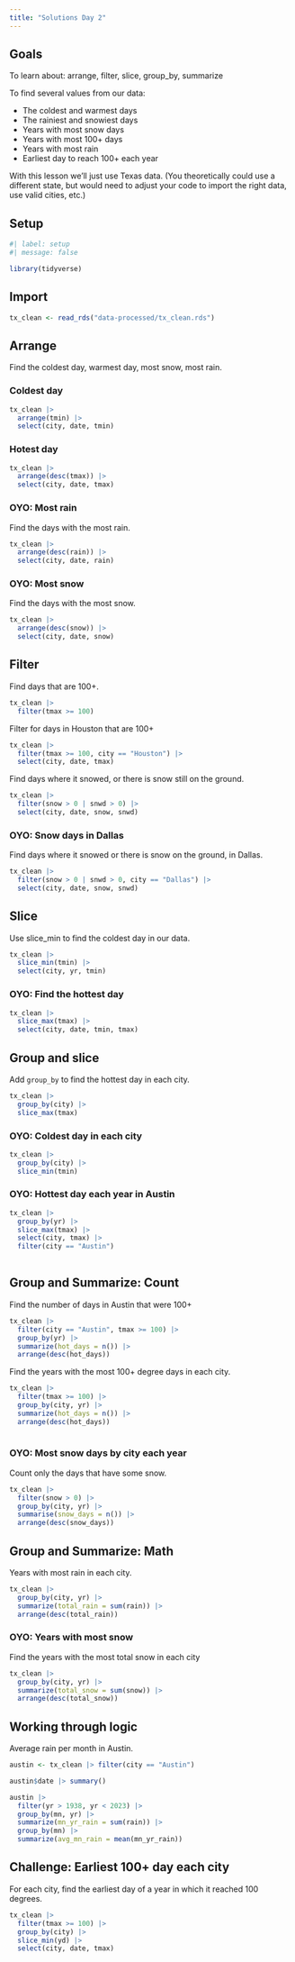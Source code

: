 ```yaml
---
title: "Solutions Day 2"
---
```


## Goals

To learn about: arrange, filter, slice, group_by, summarize

To find several values from our data:

- The coldest and warmest days
- The rainiest and snowiest days
- Years with most snow days
- Years with most 100+ days
- Years with most rain
- Earliest day to reach 100+ each year

With this lesson we'll just use Texas data. (You theoretically could use a different state, but would need to adjust your code to import the right data, use valid cities, etc.)

## Setup

```r
#| label: setup
#| message: false

library(tidyverse)
```

## Import

```r
tx_clean <- read_rds("data-processed/tx_clean.rds")
```

## Arrange

Find the coldest day, warmest day, most snow, most rain.

### Coldest day

```r
tx_clean |> 
  arrange(tmin) |> 
  select(city, date, tmin)
```

### Hotest day

```r
tx_clean |> 
  arrange(desc(tmax)) |> 
  select(city, date, tmax)
```

### OYO: Most rain

Find the days with the most rain.

```r
tx_clean |> 
  arrange(desc(rain)) |> 
  select(city, date, rain)
```

### OYO: Most snow

Find the days with the most snow.

```r
tx_clean |> 
  arrange(desc(snow)) |> 
  select(city, date, snow)
```

## Filter

Find days that are 100+.

```r
tx_clean |> 
  filter(tmax >= 100)
```

Filter for days in Houston that are 100+

```r
tx_clean |> 
  filter(tmax >= 100, city == "Houston") |> 
  select(city, date, tmax)
```

Find days where it snowed, or there is snow still on the ground.

```r
tx_clean |> 
  filter(snow > 0 | snwd > 0) |> 
  select(city, date, snow, snwd)
```

### OYO: Snow days in Dallas

Find days where it snowed or there is snow on the ground, in Dallas.

```r
tx_clean |> 
  filter(snow > 0 | snwd > 0, city == "Dallas") |> 
  select(city, date, snow, snwd)
```

## Slice

Use slice_min to find the coldest day in our data.

```r
tx_clean |> 
  slice_min(tmin) |> 
  select(city, yr, tmin)
```

### OYO: Find the hottest day

```r
tx_clean |> 
  slice_max(tmax) |> 
  select(city, date, tmin, tmax)
```

## Group and slice

Add `group_by` to find the hottest day in each city.

```r
tx_clean |> 
  group_by(city) |> 
  slice_max(tmax)
```

### OYO: Coldest day in each city

```r
tx_clean |> 
  group_by(city) |> 
  slice_min(tmin)
```

### OYO: Hottest day each year in Austin

```r
tx_clean |> 
  group_by(yr) |> 
  slice_max(tmax) |> 
  select(city, tmax) |> 
  filter(city == "Austin")
  
```

## Group and Summarize: Count

Find the number of days in Austin that were 100+

```r
tx_clean |> 
  filter(city == "Austin", tmax >= 100) |> 
  group_by(yr) |> 
  summarize(hot_days = n()) |> 
  arrange(desc(hot_days))
```




Find the years with the most 100+ degree days in each city.

```r
tx_clean |> 
  filter(tmax >= 100) |> 
  group_by(city, yr) |> 
  summarize(hot_days = n()) |> 
  arrange(desc(hot_days))
  
```

### OYO: Most snow days by city each year

Count only the days that have some snow.

```r
tx_clean |> 
  filter(snow > 0) |> 
  group_by(city, yr) |> 
  summarise(snow_days = n()) |> 
  arrange(desc(snow_days))
```

## Group and Summarize: Math

Years with most rain in each city.

```r
tx_clean |> 
  group_by(city, yr) |> 
  summarize(total_rain = sum(rain)) |> 
  arrange(desc(total_rain))
```

### OYO: Years with most snow

Find the years with the most total snow in each city

```r
tx_clean |> 
  group_by(city, yr) |> 
  summarize(total_snow = sum(snow)) |> 
  arrange(desc(total_snow))

```

## Working through logic

Average rain per month in Austin.

```r
austin <- tx_clean |> filter(city == "Austin")

austin$date |> summary() 

austin |> 
  filter(yr > 1938, yr < 2023) |> 
  group_by(mn, yr) |> 
  summarize(mn_yr_rain = sum(rain)) |> 
  group_by(mn) |> 
  summarize(avg_mn_rain = mean(mn_yr_rain))
```

## Challenge: Earliest 100+ day each city

For each city, find the earliest day of a year in which it reached 100 degrees.

```r
tx_clean |> 
  filter(tmax >= 100) |> 
  group_by(city) |> 
  slice_min(yd) |> 
  select(city, date, tmax)
```

